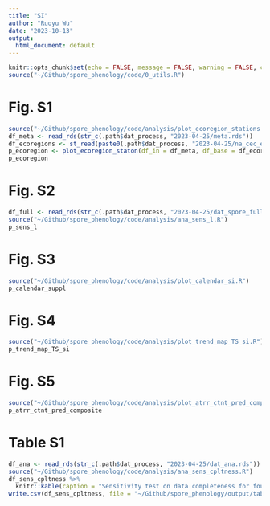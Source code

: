 ```yaml
---
title: "SI"
author: "Ruoyu Wu"
date: "2023-10-13"
output:
  html_document: default
---
```


```r
knitr::opts_chunk$set(echo = FALSE, message = FALSE, warning = FALSE, cache = FALSE, progress = FALSE)
source("~/Github/spore_phenology/code/0_utils.R")
```

<!-- # read dataset -->
<!-- ```{r read} -->
<!-- df_smooth <- read_rds(str_c(.path$dat_process, "2023-04-25/smooth_compare.rds")) -->
<!-- ``` -->

<!-- # summary the proportion of missing data in each station-year raw data -->
<!-- ```{r missing} -->
<!-- source("summ_miss_stationyear_raw_data.R") -->
<!-- df_miss <- summ_miss_stationyear_raw_data(df_smooth, count) -->
<!-- summary(df_miss$miss_ppt) -->
<!-- ``` -->

# Fig. S1
```r
source("~/Github/spore_phenology/code/analysis/plot_ecoregion_stations.R")
df_meta <- read_rds(str_c(.path$dat_process, "2023-04-25/meta.rds"))
df_ecoregions <- st_read(paste0(.path$dat_process, "2023-04-25/na_cec_eco_l1/NA_CEC_Eco_Level1.shp"))
p_ecoregion <- plot_ecoregion_staton(df_in = df_meta, df_base = df_ecoregions)
p_ecoregion
```

# Fig. S2
```r
df_full <- read_rds(str_c(.path$dat_process, "2023-04-25/dat_spore_fulldate.rds"))
source("~/Github/spore_phenology/code/analysis/ana_sens_l.R")
p_sens_l
```

# Fig. S3
```r
source("~/Github/spore_phenology/code/analysis/plot_calendar_si.R")
p_calendar_suppl
```

# Fig. S4
```r
source("~/Github/spore_phenology/code/analysis/plot_trend_map_TS_si.R")
p_trend_map_TS_si
```

# Fig. S5
```r
source("~/Github/spore_phenology/code/analysis/plot_atrr_ctnt_pred_composite.R")
p_atrr_ctnt_pred_composite
```

# Table S1
```r
df_ana <- read_rds(str_c(.path$dat_process, "2023-04-25/dat_ana.rds"))
source("~/Github/spore_phenology/code/analysis/ana_sens_cpltness.R")
df_sens_cpltness %>%
  knitr::kable(caption = "Sensitivity test on data completeness for four fungal spore season intensity metrics. Displayed is the slope of spore metrics with ln-transformation for concentrations, change over 2003-2022 in % for concentrations (back-transformed) and days for start date and season length metrics, and the p-value of the mixed effects model.")
write.csv(df_sens_cpltness, file = "~/Github/spore_phenology/output/tables/tbl_sens_cpltness")
```